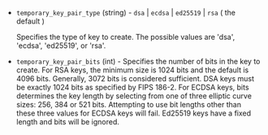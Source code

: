 <!-- Code generated from the comments of the SSHTemporaryKeyPair struct in packer-plugin-sdk/communicator/config.go; DO NOT EDIT MANUALLY -->

- `temporary_key_pair_type` (string) - `dsa` | `ecdsa` | `ed25519` | `rsa` ( the default )
  
  Specifies the type of key to create. The possible values are 'dsa',
  'ecdsa', 'ed25519', or 'rsa'.

- `temporary_key_pair_bits` (int) - Specifies the number of bits in the key to create. For RSA keys, the
  minimum size is 1024 bits and the default is 4096 bits. Generally, 3072
  bits is considered sufficient. DSA keys must be exactly 1024 bits as
  specified by FIPS 186-2. For ECDSA keys, bits determines the key length
  by selecting from one of three elliptic curve sizes: 256, 384 or 521
  bits. Attempting to use bit lengths other than these three values for
  ECDSA keys will fail. Ed25519 keys have a fixed length and bits will be
  ignored.
